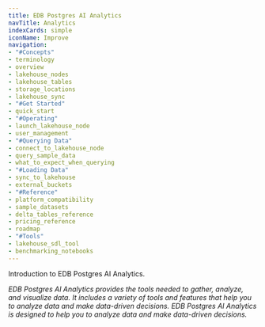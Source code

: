 ```yaml
---
title: EDB Postgres AI Analytics
navTitle: Analytics
indexCards: simple
iconName: Improve
navigation:
- "#Concepts"
- terminology
- overview
- lakehouse_nodes
- lakehouse_tables
- storage_locations
- lakehouse_sync
- "#Get Started"
- quick_start
- "#Operating"
- launch_lakehouse_node
- user_management
- "#Querying Data"
- connect_to_lakehouse_node
- query_sample_data
- what_to_expect_when_querying
- "#Loading Data"
- sync_to_lakehouse
- external_buckets
- "#Reference"
- platform_compatibility
- sample_datasets
- delta_tables_reference
- pricing_reference
- roadmap
- "#Tools"
- lakehouse_sdl_tool
- benchmarking_notebooks
---
```


Introduction to EDB Postgres AI Analytics.

_EDB Postgres AI Analytics provides the tools needed to gather, analyze, and visualize data. It includes a variety of tools and features that help you to analyze data and make data-driven decisions. EDB Postgres AI Analytics is designed to help you to analyze data and make data-driven decisions._

